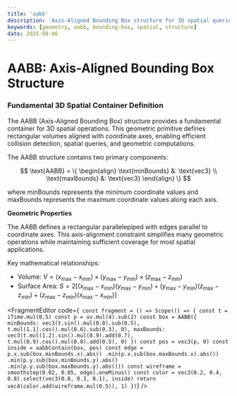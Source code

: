 ```yaml
---
title: 'aabb'
description: 'Axis-Aligned Bounding Box structure for 3D spatial queries'
keywords: [geometry, aabb, bounding-box, spatial, structure]
date: 2025-08-06
---
```



# AABB: Axis-Aligned Bounding Box Structure

### Fundamental 3D Spatial Container Definition

The AABB (Axis-Aligned Bounding Box) structure provides a fundamental container for 3D spatial operations. This geometric primitive defines rectangular volumes aligned with coordinate axes, enabling efficient collision detection, spatial queries, and geometric computations.

The AABB structure contains two primary components:

$$
\text{AABB} = \{
\begin{align}
\text{minBounds} &: \text{vec3} \\
\text{maxBounds} &: \text{vec3}
\end{align}
\}
$$

where $\text{minBounds}$ represents the minimum coordinate values and $\text{maxBounds}$ represents the maximum coordinate values along each axis.

**Geometric Properties**

The AABB defines a rectangular parallelepiped with edges parallel to coordinate axes. This axis-alignment constraint simplifies many geometric operations while maintaining sufficient coverage for most spatial applications.

Key mathematical relationships:

- Volume: $V = (x_{\max} - x_{\min}) \times (y_{\max} - y_{\min}) \times (z_{\max} - z_{\min})$
- Surface Area: $S = 2[(x_{\max} - x_{\min})(y_{\max} - y_{\min}) + (y_{\max} - y_{\min})(z_{\max} - z_{\min}) + (z_{\max} - z_{\min})(x_{\max} - x_{\min})]$

<FragmentEditor
        code={`
const fragment = () => Scope(() => {
        const t = iTime.mul(0.5)
        const p = uv.mul(4).sub(2)
        const box = AABB({
                minBounds: vec3(t.sin().mul(0.8).sub(0.5), t.mul(1.1).cos().mul(0.6).sub(0.3), 0),
                maxBounds: vec3(t.mul(1.2).sin().mul(0.9).add(0.7), t.mul(0.9).cos().mul(0.8).add(0.5), 0)
        })
        const pos = vec3(p, 0)
        const inside = aabbContain(box, pos)
        const edge = p.x.sub(box.minBounds.x).abs()
                .min(p.x.sub(box.maxBounds.x).abs())
                .min(p.y.sub(box.minBounds.y).abs()
                .min(p.y.sub(box.maxBounds.y).abs()))
        const wireframe = smoothstep(0.02, 0.05, edge).oneMinus()
        const color = vec3(0.2, 0.4, 0.8).select(vec3(0.8, 0.3, 0.1), inside)
        return vec4(color.add(wireframe.mul(0.5)), 1)
})`}
/>
